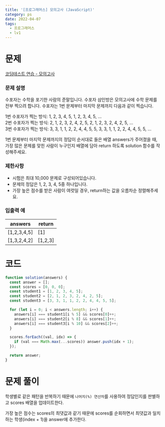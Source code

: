 ```yaml
---
title: '[프로그래머스] 모의고사 (JavaScript)'
category: ps
date: 2022-04-07
tags:
  - 프로그래머스
  - lv1
---
```


# 문제

[코딩테스트 연습 - 모의고사](https://programmers.co.kr/learn/courses/30/lessons/42840)

### 문제 설명

수포자는 수학을 포기한 사람의 준말입니다. 수포자 삼인방은 모의고사에 수학 문제를 전부 찍으려 합니다. 수포자는 1번 문제부터 마지막 문제까지 다음과 같이 찍습니다.

1번 수포자가 찍는 방식: 1, 2, 3, 4, 5, 1, 2, 3, 4, 5, ... <br/>
2번 수포자가 찍는 방식: 2, 1, 2, 3, 2, 4, 2, 5, 2, 1, 2, 3, 2, 4, 2, 5, ... <br/>
3번 수포자가 찍는 방식: 3, 3, 1, 1, 2, 2, 4, 4, 5, 5, 3, 3, 1, 1, 2, 2, 4, 4, 5, 5, ...

1번 문제부터 마지막 문제까지의 정답이 순서대로 들은 배열 answers가 주어졌을 때, 가장 많은 문제를 맞힌 사람이 누구인지 배열에 담아 return 하도록 solution 함수를 작성해주세요.

### 제한사항

- 시험은 최대 10,000 문제로 구성되어있습니다.
- 문제의 정답은 1, 2, 3, 4, 5중 하나입니다.
- 가장 높은 점수를 받은 사람이 여럿일 경우, return하는 값을 오름차순 정렬해주세요.

### 입출력 예

| answers     | return  |
| ----------- | ------- |
| [1,2,3,4,5] | [1]     |
| [1,3,2,4,2] | [1,2,3] |

# 코드

```js
function solution(answers) {
  const answer = [];
  const scores = [0, 0, 0];
  const student1 = [1, 2, 3, 4, 5];
  const student2 = [2, 1, 2, 3, 2, 4, 2, 5];
  const student3 = [3, 3, 1, 1, 2, 2, 4, 4, 5, 5];

  for (let i = 0; i < answers.length; i++) {
    answers[i] === student1[i % 5] && scores[0]++;
    answers[i] === student2[i % 8] && scores[1]++;
    answers[i] === student3[i % 10] && scores[2]++;
  }

  scores.forEach((val, idx) => {
    if (val === Math.max(...scores)) answer.push(idx + 1);
  });

  return answer;
}
```

# 문제 풀이

학생별로 같은 패턴을 반복하기 때문에 `나머지(%) 연산자`를 사용하여 정답인지를 판별하고 scores 배열을 업데이트한다.

가장 높은 점수는 scores의 최댓값과 같기 때문에 scores를 순회하면서 최댓값과 일치하는 학생(index + 1)을 answer에 추가한다.
